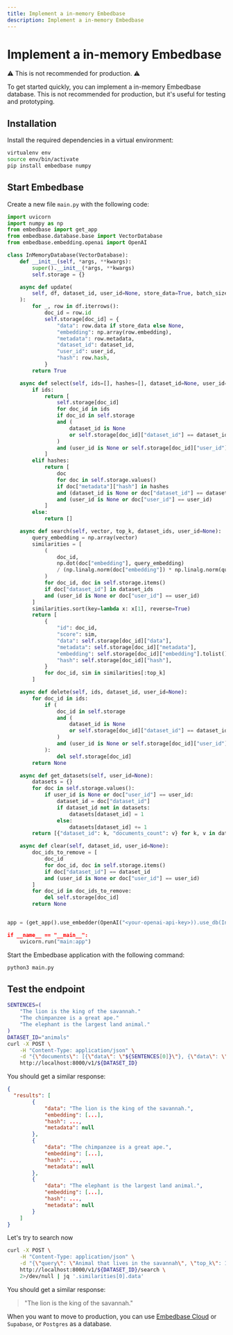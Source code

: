 ```yaml
---
title: Implement a in-memory Embedbase  
description: Implement a in-memory Embedbase
---
```



# Implement a in-memory Embedbase

⚠️ This is not recommended for production. ⚠️

To get started quickly, you can implement a in-memory Embedbase database. This is not recommended for production, but it's useful for testing and prototyping.

## Installation

Install the required dependencies in a virtual environment:

```bash
virtualenv env
source env/bin/activate
pip install embedbase numpy
```

## Start Embedbase

Create a new file `main.py` with the following code:

```python filename="main.py"
import uvicorn
import numpy as np
from embedbase import get_app
from embedbase.database.base import VectorDatabase
from embedbase.embedding.openai import OpenAI

class InMemoryDatabase(VectorDatabase):
    def __init__(self, *args, **kwargs):
        super().__init__(*args, **kwargs)
        self.storage = {}

    async def update(
        self, df, dataset_id, user_id=None, store_data=True, batch_size=100
    ):
        for _, row in df.iterrows():
            doc_id = row.id
            self.storage[doc_id] = {
                "data": row.data if store_data else None,
                "embedding": np.array(row.embedding),
                "metadata": row.metadata,
                "dataset_id": dataset_id,
                "user_id": user_id,
                "hash": row.hash,
            }
        return True

    async def select(self, ids=[], hashes=[], dataset_id=None, user_id=None):
        if ids:
            return [
                self.storage[doc_id]
                for doc_id in ids
                if doc_id in self.storage
                and (
                    dataset_id is None
                    or self.storage[doc_id]["dataset_id"] == dataset_id
                )
                and (user_id is None or self.storage[doc_id]["user_id"] == user_id)
            ]
        elif hashes:
            return [
                doc
                for doc in self.storage.values()
                if doc["metadata"]["hash"] in hashes
                and (dataset_id is None or doc["dataset_id"] == dataset_id)
                and (user_id is None or doc["user_id"] == user_id)
            ]
        else:
            return []

    async def search(self, vector, top_k, dataset_ids, user_id=None):
        query_embedding = np.array(vector)
        similarities = [
            (
                doc_id,
                np.dot(doc["embedding"], query_embedding)
                / (np.linalg.norm(doc["embedding"]) * np.linalg.norm(query_embedding)),
            )
            for doc_id, doc in self.storage.items()
            if doc["dataset_id"] in dataset_ids
            and (user_id is None or doc["user_id"] == user_id)
        ]
        similarities.sort(key=lambda x: x[1], reverse=True)
        return [
            {
                "id": doc_id,
                "score": sim,
                "data": self.storage[doc_id]["data"],
                "metadata": self.storage[doc_id]["metadata"],
                "embedding": self.storage[doc_id]["embedding"].tolist(),
                "hash": self.storage[doc_id]["hash"],
            }
            for doc_id, sim in similarities[:top_k]
        ]

    async def delete(self, ids, dataset_id, user_id=None):
        for doc_id in ids:
            if (
                doc_id in self.storage
                and (
                    dataset_id is None
                    or self.storage[doc_id]["dataset_id"] == dataset_id
                )
                and (user_id is None or self.storage[doc_id]["user_id"] == user_id)
            ):
                del self.storage[doc_id]
        return None

    async def get_datasets(self, user_id=None):
        datasets = {}
        for doc in self.storage.values():
            if user_id is None or doc["user_id"] == user_id:
                dataset_id = doc["dataset_id"]
                if dataset_id not in datasets:
                    datasets[dataset_id] = 1
                else:
                    datasets[dataset_id] += 1
        return [{"dataset_id": k, "documents_count": v} for k, v in datasets.items()]

    async def clear(self, dataset_id, user_id=None):
        doc_ids_to_remove = [
            doc_id
            for doc_id, doc in self.storage.items()
            if doc["dataset_id"] == dataset_id
            and (user_id is None or doc["user_id"] == user_id)
        ]
        for doc_id in doc_ids_to_remove:
            del self.storage[doc_id]
        return None


app = (get_app().use_embedder(OpenAI("<your-openai-api-key>)).use_db(InMemoryDatabase())).run()

if __name__ == "__main__":
    uvicorn.run("main:app")
```

Start the Embedbase application with the following command:

```bash
python3 main.py
```

## Test the endpoint

```bash
SENTENCES=(
    "The lion is the king of the savannah."
    "The chimpanzee is a great ape."
    "The elephant is the largest land animal."
)
DATASET_ID="animals"
curl -X POST \
    -H "Content-Type: application/json" \
    -d "{\"documents\": [{\"data\": \"${SENTENCES[0]}\"}, {\"data\": \"${SENTENCES[1]}\"}, {\"data\": \"${SENTENCES[2]}\"}]}" \
    http://localhost:8000/v1/${DATASET_ID}
```

You should get a similar response:

```json
{
  "results": [
        {
            "data": "The lion is the king of the savannah.",
            "embedding": [...],
            "hash": ...,
            "metadata": null
        },
        {
            "data": "The chimpanzee is a great ape.",
            "embedding": [...],
            "hash": ...,
            "metadata": null
        },
        {
            "data": "The elephant is the largest land animal.",
            "embedding": [...],
            "hash": ...,
            "metadata": null
        }
    ]
}
```

Let's try to search now

```bash
curl -X POST \
    -H "Content-Type: application/json" \
    -d "{\"query\": \"Animal that lives in the savannah\", \"top_k\": 1}" \
    http://localhost:8000/v1/${DATASET_ID}/search \
    2>/dev/null | jq '.similarities[0].data'
```

You should get a similar response:

>"The lion is the king of the savannah."

When you want to move to production, you can use [Embedbase Cloud](https://app.embedbase.xyz) or `Supabase`, or `Postgres` as a database.